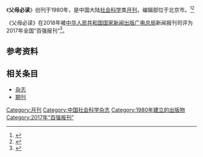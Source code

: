 {{Infobox magazine
| title = 父母必读 
| image_file = 
| image_size = 
| image_caption =
| editor = 
| editor_title =  
| staff_writer =  
| founder =  
| frequency = 月刊
| circulation = 
| category = 社会科学
| company = 北京出版集团
| 出版者= [[北京出版集团|北京出版集团]]
| firstdate = 1980
| 创刊地区= [[中国|中国]]
| 总部所在地 =北京市
| language = [[中文|中文]]
| website = 
| issn = 1000-727X
| CN   = CN11-1113/G4
}}
《'''父母必读'''》创刊于1980年，是中国大陆[[社会科学|社会科学]]类[[杂志#出版|月刊]]，编辑部位于北京市。<ref name="知网1">{{Cite web|title=父母必读|url=https://navi.cnki.net/knavi/JournalDetail?pcode=CJFD&pykm=FMBD|accessdate=2021-02-02|work=navi.cnki.net|publisher=[[中国知网|中国知网]]}}</ref><ref name="维普1">{{Cite web|title=父母必读 - 维普中文期刊|url=http://www.cqvip.com/qikan/Detail.aspx?gch=82767X|accessdate=2021-02-02|publisher=[[维普|维普]]}}</ref>

《父母必读》在2018年被[[中华人民共和国国家新闻出版广电总局|中华人民共和国国家新闻出版广电总局]]新闻报刊司评为2017年全国“百强报刊”<ref>{{Cite web|title=2017年全国“百强报刊”推荐名单开始公示|url=http://www.ce.cn/culture/gd/201801/16/t20180116_27756145.shtml|accessdate=2021-02-10|author=赵新乐（中国新闻出版广电报）|date=2018-01-16|work=www.ce.cn|publisher=[[中国经济网|中国经济网]]|language=|archive-date=2020-11-05|archive-url=https://web.archive.org/web/20201105014543/http://www.ce.cn/culture/gd/201801/16/t20180116_27756145.shtml|dead-url=no}}</ref>。

== 参考资料 ==
{{reflist|2}}

== 相关条目 ==

* [[杂志|杂志]]
* [[期刊|期刊]]

{{pub-stub}}
{{全国百强报刊|2017}}

[[Category:月刊|Category:月刊]]
[[Category:中国社会科学杂志|Category:中国社会科学杂志]]
[[Category:1980年建立的出版物|Category:1980年建立的出版物]]
[[Category:2017年“百强报刊”|Category:2017年“百强报刊”]]